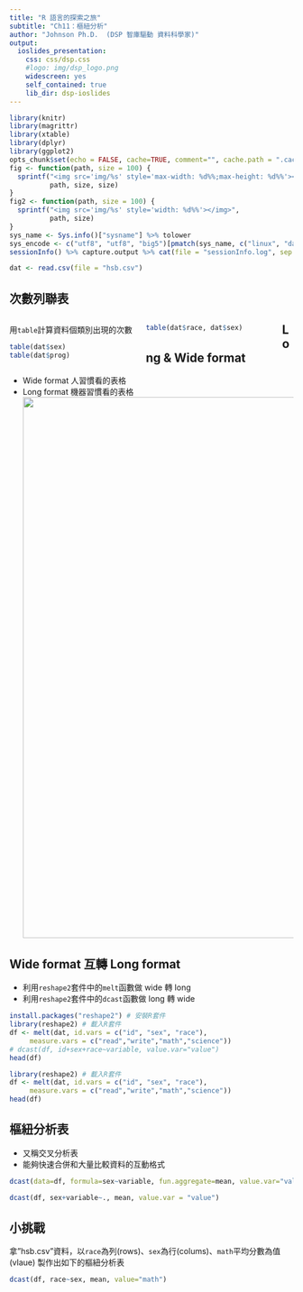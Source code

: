 ```yaml
---
title: "R 語言的探索之旅"
subtitle: "Ch11：樞紐分析"
author: "Johnson Ph.D.  (DSP 智庫驅動 資料科學家)"
output:
  ioslides_presentation:
    css: css/dsp.css
    #logo: img/dsp_logo.png
    widescreen: yes
    self_contained: true
    lib_dir: dsp-ioslides
---
```

```r
library(knitr)
library(magrittr)
library(xtable)
library(dplyr)
library(ggplot2)
opts_chunk$set(echo = FALSE, cache=TRUE, comment="", cache.path = ".cache-EDA/")
fig <- function(path, size = 100) {
  sprintf("<img src='img/%s' style='max-width: %d%%;max-height: %d%%'></img>", 
          path, size, size)
}
fig2 <- function(path, size = 100) {
  sprintf("<img src='img/%s' style='width: %d%%'></img>", 
          path, size)
}
sys_name <- Sys.info()["sysname"] %>% tolower
sys_encode <- c("utf8", "utf8", "big5")[pmatch(sys_name, c("linux", "darwin", "windows"))]
sessionInfo() %>% capture.output %>% cat(file = "sessionInfo.log", sep = "\n")
```
```r
dat <- read.csv(file = "hsb.csv")
```

## 次數列聯表 
<div style='float:left;width:48%'>
用`table`計算資料個類別出現的次數
```r
table(dat$sex)
table(dat$prog)
```
</div>
<div style='float:left;width:48%'>
```r
table(dat$race, dat$sex)
```
</div>

## Long & Wide format
- Wide format 人習慣看的表格
- Long format 機器習慣看的表格
<br>
<center>
<img src='img/wide-long.png' style='width: 960px'></img>
</center>

## Wide format 互轉 Long format
- 利用`reshape2`套件中的`melt`函數做 wide 轉 long
- 利用`reshape2`套件中的`dcast`函數做 long 轉 wide
```r
install.packages("reshape2") # 安裝R套件
library(reshape2) # 載入R套件
df <- melt(dat, id.vars = c("id", "sex", "race"), 
     measure.vars = c("read","write","math","science"))
# dcast(df, id+sex+race~variable, value.var="value")
head(df)
```
```r
library(reshape2) # 載入R套件
df <- melt(dat, id.vars = c("id", "sex", "race"), 
     measure.vars = c("read","write","math","science"))
head(df)
```

## 樞紐分析表
- 又稱交叉分析表
- 能夠快速合併和大量比較資料的互動格式
```r
dcast(data=df, formula=sex~variable, fun.aggregate=mean, value.var="value")

dcast(df, sex+variable~., mean, value.var = "value")
```

## 小挑戰
拿"hsb.csv"資料，以`race`為列(rows)、`sex`為行(colums)、`math`平均分數為值(vlaue) 製作出如下的樞紐分析表
```r
dcast(df, race~sex, mean, value="math")
```

